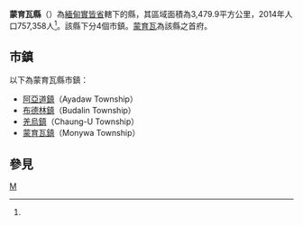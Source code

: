{{Infobox settlement
|native_name = {{lang|my|မုံရွာခရိုင်}}
|official_name = 蒙育瓦縣
|settlement_type = [[實皆省|實皆省]]行政區
|image_skyline = 
|image_map = 
|map_caption = 
|subdivision_type = 國家
|subdivision_name = {{flag|Myanmar}}
|subdivision_type1 = 省邦
|subdivision_name1 = [[實皆省|實皆省]]
|subdivision_type2 = 首府
|subdivision_name2 = [[蒙育瓦|蒙育瓦]]
|unit_pref = 
|area_total_km2 = 3,479.9
|population_as_of = 2014
|population_footnotes =<ref name="citypopulation">[http://www.citypopulation.de/php/myanmar-admin.php MYANMAR: Administrative Division]. Citypopulation. 2015-11-16</ref>
|population = 757,358
|population_density_km2 = 217.64
|latNS = N
|latd = 22
|latm = 07
|lats = 00
|longEW = E
|longd = 95
|longm = 08
|longs = 00
|coordinates_display = inline,title
|coordinates_region = MM
|pushpin_map = Burma
|elevation_footnotes = 
|elevation_ft = 
|elevation_m = 
|timezone = [[Myanmar_Standard_Time|MST]]
|utc_offset = +6:30
|website =
}}

'''蒙育瓦縣'''（{{lang-my|မုံရွာခရိုင်}}）為[[緬甸|緬甸]][[實皆省|實皆省]]轄下的縣，其區域面積為3,479.9平方公里，2014年人口757,358人<ref name="citypopulation"/>。該縣下分4個市鎮。[[蒙育瓦|蒙育瓦]]為該縣之首府。

==市鎮==
以下為蒙育瓦縣市鎮：
*[[阿亞道鎮|阿亞道鎮]]（Ayadaw Township）
*[[布德林鎮|布德林鎮]]（Budalin Township）
*[[羌烏鎮|羌烏鎮]]（Chaung-U Township）
*[[蒙育瓦鎮|蒙育瓦鎮]]（Monywa Township）

==參見==
{{Reflist}}

{{Sagaing Region|state=collapsed}}
{{緬甸縣份|state=collapsed}}

[[Category:實皆省縣份|M]]

{{Myanmar-stub}}